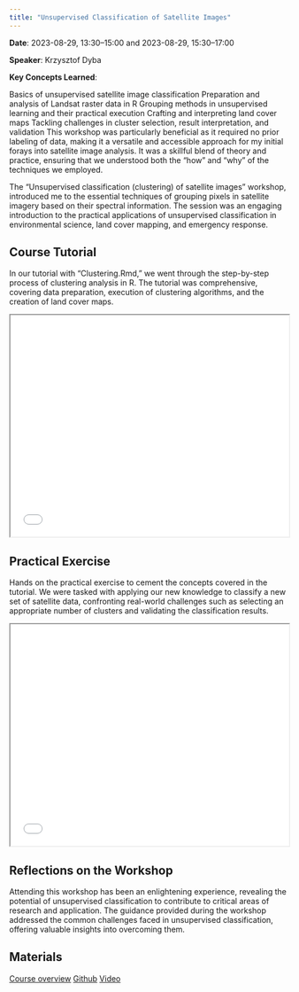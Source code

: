---
title: "Unsupervised Classification of Satellite Images"
---

**Date**: 2023-08-29, 13:30–15:00 and 2023-08-29, 15:30–17:00

**Speaker**: Krzysztof Dyba

**Key Concepts Learned**:

Basics of unsupervised satellite image classification
Preparation and analysis of Landsat raster data in R
Grouping methods in unsupervised learning and their practical execution
Crafting and interpreting land cover maps
Tackling challenges in cluster selection, result interpretation, and validation
This workshop was particularly beneficial as it required no prior labeling of data, making it a versatile and accessible approach for my initial forays into satellite image analysis. It was a skillful blend of theory and practice, ensuring that we understood both the "how" and "why" of the techniques we employed.

The "Unsupervised classification (clustering) of satellite images" workshop, introduced me to the essential techniques of grouping pixels in satellite imagery based on their spectral information. The session was an engaging introduction to the practical applications of unsupervised classification in environmental science, land cover mapping, and emergency response.

## Course Tutorial

In our tutorial with "Clustering.Rmd," we went through the step-by-step process of clustering analysis in R. The tutorial was comprehensive, covering data preparation, execution of clustering algorithms, and the creation of land cover maps.

<iframe src="material/Clustering.html" width="100%" height="400"></iframe>

## Practical Exercise 

Hands on the practical exercise to cement the concepts covered in the tutorial. We were tasked with applying our new knowledge to classify a new set of satellite data, confronting real-world challenges such as selecting an appropriate number of clusters and validating the classification results.

<iframe src="material/task.html" width="100%" height="400"></iframe>

## Reflections on the Workshop

Attending this workshop has been an enlightening experience, revealing the potential of unsupervised classification to contribute to critical areas of research and application. The guidance provided during the workshop addressed the common challenges faced in unsupervised classification, offering valuable insights into overcoming them.

## Materials

[Course overview](https://pretalx.earthmonitor.org/opengeohub-summer-school-2023/talk/DDABRT/)
[Github](https://github.com/kadyb/OGH2023)
[Video](https://doi.org/10.5446/63125#t=00:00,03:18)